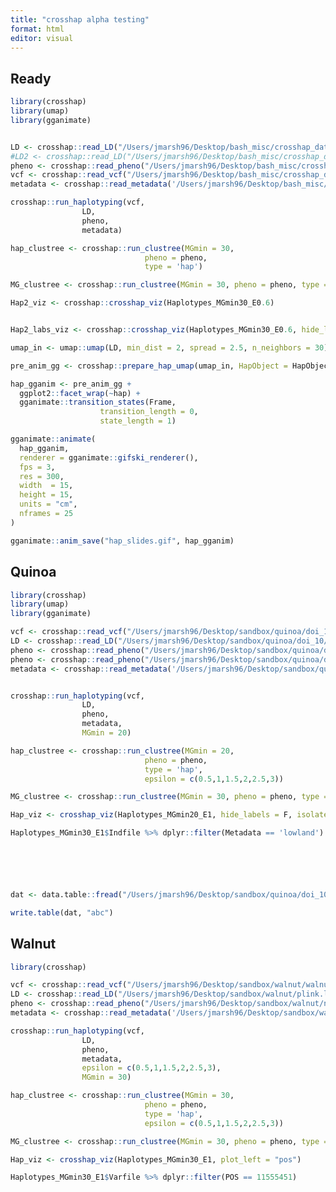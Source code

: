 ```yaml
---
title: "crosshap alpha testing"
format: html
editor: visual
---
```


## Ready

```r
library(crosshap)
library(umap)
library(gganimate)


LD <- crosshap::read_LD("/Users/jmarsh96/Desktop/bash_misc/crosshap_data/data/labmeeting/LD_173kb.mtx")
#LD2 <- crosshap::read_LD("/Users/jmarsh96/Desktop/bash_misc/crosshap_data/data/labmeeting/plink.ld", vcf = vcf)
pheno <- crosshap::read_pheno("/Users/jmarsh96/Desktop/bash_misc/crosshap_data/data/labmeeting/prot_phen.txt")
vcf <- crosshap::read_vcf("/Users/jmarsh96/Desktop/bash_misc/crosshap_data/data/labmeeting/fin_b51_173kb_only.vcf")
metadata <- crosshap::read_metadata('/Users/jmarsh96/Desktop/bash_misc/crosshap_data/data/labmeeting/namepopfile.txt')
```

```r
crosshap::run_haplotyping(vcf,
                LD,
                pheno,
                metadata)
```

```r
hap_clustree <- crosshap::run_clustree(MGmin = 30,
                              pheno = pheno,
                              type = 'hap')

MG_clustree <- crosshap::run_clustree(MGmin = 30, pheno = pheno, type = 'MG')
```

```r
Hap2_viz <- crosshap::crosshap_viz(Haplotypes_MGmin30_E0.6)


Hap2_labs_viz <- crosshap::crosshap_viz(Haplotypes_MGmin30_E0.6, hide_labels = F, plot_left = "pos", plot_right = "cluster")

```

```r
umap_in <- umap::umap(LD, min_dist = 2, spread = 2.5, n_neighbors = 30)

pre_anim_gg <- crosshap::prepare_hap_umap(umap_in, HapObject = HapObject, vcf = vcf, nsamples = 25)

hap_gganim <- pre_anim_gg +
  ggplot2::facet_wrap(~hap) +
  gganimate::transition_states(Frame,
                    transition_length = 0,
                    state_length = 1)

gganimate::animate(
  hap_gganim,
  renderer = gganimate::gifski_renderer(),
  fps = 3,
  res = 300,
  width  = 15,
  height = 15,
  units = "cm",
  nframes = 25
)

gganimate::anim_save("hap_slides.gif", hap_gganim)
```

## Quinoa

```r

library(crosshap)
library(umap)
library(gganimate)

vcf <- crosshap::read_vcf("/Users/jmarsh96/Desktop/sandbox/quinoa/doi_10/quinoa_glx22.vcf")
LD <- crosshap::read_LD("/Users/jmarsh96/Desktop/sandbox/quinoa/doi_10/plink.ld", vcf = vcf)
pheno <- crosshap::read_pheno("/Users/jmarsh96/Desktop/sandbox/quinoa/doi_10/lowland_only/DTF2.txt")
pheno <- crosshap::read_pheno("/Users/jmarsh96/Desktop/sandbox/quinoa/doi_10/DTF.txt")
metadata <- crosshap::read_metadata('/Users/jmarsh96/Desktop/sandbox/quinoa/doi_10/quinoa_meta.txt')


crosshap::run_haplotyping(vcf,
                LD,
                pheno,
                metadata,
                MGmin = 20)

hap_clustree <- crosshap::run_clustree(MGmin = 20,
                              pheno = pheno,
                              type = 'hap',
                              epsilon = c(0.5,1,1.5,2,2.5,3))

MG_clustree <- crosshap::run_clustree(MGmin = 30, pheno = pheno, type = 'MG', epsilon = c(0.5,1,1.5,2,2.5,3))

Hap_viz <- crosshap_viz(Haplotypes_MGmin20_E1, hide_labels = F, isolate_group = "lowland")

Haplotypes_MGmin30_E1$Indfile %>% dplyr::filter(Metadata == 'lowland') %>% dplyr::group_by(hap) %>% dplyr::summarise(avg = mean_na.rm(Pheno))






dat <- data.table::fread("/Users/jmarsh96/Desktop/sandbox/quinoa/doi_10/quinoa2/tkw.txt") %>% tibble::as.tibble() %>% dplyr::group_by(ID) %>% dplyr::summarise(avg = mean_na.rm(TKW))

write.table(dat, "abc")
```

## Walnut

```r
library(crosshap)

vcf <- crosshap::read_vcf("/Users/jmarsh96/Desktop/sandbox/walnut/walnut5.recode.vcf")
LD <- crosshap::read_LD("/Users/jmarsh96/Desktop/sandbox/walnut/plink.ld", vcf = vcf)
pheno <- crosshap::read_pheno("/Users/jmarsh96/Desktop/sandbox/walnut/nut_thick.txt")
metadata <- crosshap::read_metadata('/Users/jmarsh96/Desktop/sandbox/walnut/nut_meta.txt')

crosshap::run_haplotyping(vcf,
                LD,
                pheno,
                metadata,
                epsilon = c(0.5,1,1.5,2,2.5,3),
                MGmin = 30)

hap_clustree <- crosshap::run_clustree(MGmin = 30,
                              pheno = pheno,
                              type = 'hap',
                              epsilon = c(0.5,1,1.5,2,2.5,3))

MG_clustree <- crosshap::run_clustree(MGmin = 30, pheno = pheno, type = 'MG', epsilon = c(1,1.5,2,2.5,3))

Hap_viz <- crosshap_viz(Haplotypes_MGmin30_E1, plot_left = "pos")

Haplotypes_MGmin30_E1$Varfile %>% dplyr::filter(POS == 11555451)
```
